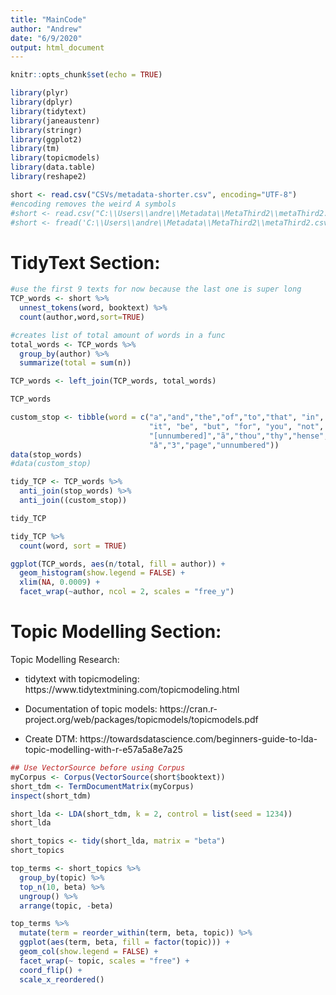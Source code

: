 ```yaml
---
title: "MainCode"
author: "Andrew"
date: "6/9/2020"
output: html_document
---
```


```r
knitr::opts_chunk$set(echo = TRUE)
```

```r
library(plyr)
library(dplyr)
library(tidytext)
library(janeaustenr)
library(stringr)
library(ggplot2)
library(tm)
library(topicmodels)
library(data.table)
library(reshape2)
```

```r
short <- read.csv("CSVs/metadata-shorter.csv", encoding="UTF-8")
#encoding removes the weird A symbols
#short <- read.csv("C:\\Users\\andre\\Metadata\\MetaThird2\\metaThird2.csv")
#short <- fread('C:\\Users\\andre\\Metadata\\MetaThird2\\metaThird2.csv')
```

# TidyText Section:

```r
#use the first 9 texts for now because the last one is super long
TCP_words <- short %>%
  unnest_tokens(word, booktext) %>%
  count(author,word,sort=TRUE)

#creates list of total amount of words in a func
total_words <- TCP_words %>%
  group_by(author) %>%
  summarize(total = sum(n))

TCP_words <- left_join(TCP_words, total_words)

TCP_words
```

```r
custom_stop <- tibble(word = c("a","and","the","of","to","that", "in", "is", 
                               "it", "be", "but", "for", "you", "not", "in", 
                               "[unnumbered]","ã","thou","thy","hense","\210â", "doth", "1", "2",
                               "â","3","page","unnumbered"))
data(stop_words)
#data(custom_stop)

tidy_TCP <- TCP_words %>%
  anti_join(stop_words) %>%
  anti_join((custom_stop))

tidy_TCP
```

```r
tidy_TCP %>%
  count(word, sort = TRUE) 
```

```r
ggplot(TCP_words, aes(n/total, fill = author)) +
  geom_histogram(show.legend = FALSE) +
  xlim(NA, 0.0009) +
  facet_wrap(~author, ncol = 2, scales = "free_y")
```

# Topic Modelling Section: 

Topic Modelling Research:

- tidytext with topicmodeling: https://www.tidytextmining.com/topicmodeling.html

- Documentation of topic models: https://cran.r-project.org/web/packages/topicmodels/topicmodels.pdf

- Create DTM: https://towardsdatascience.com/beginners-guide-to-lda-topic-modelling-with-r-e57a5a8e7a25
```r
## Use VectorSource before using Corpus
myCorpus <- Corpus(VectorSource(short$booktext))
short_tdm <- TermDocumentMatrix(myCorpus)
inspect(short_tdm)
```
```r
short_lda <- LDA(short_tdm, k = 2, control = list(seed = 1234))
short_lda
```
```r
short_topics <- tidy(short_lda, matrix = "beta")
short_topics
```

```r
top_terms <- short_topics %>%
  group_by(topic) %>%
  top_n(10, beta) %>%
  ungroup() %>%
  arrange(topic, -beta)

top_terms %>%
  mutate(term = reorder_within(term, beta, topic)) %>%
  ggplot(aes(term, beta, fill = factor(topic))) +
  geom_col(show.legend = FALSE) +
  facet_wrap(~ topic, scales = "free") +
  coord_flip() +
  scale_x_reordered()
```



